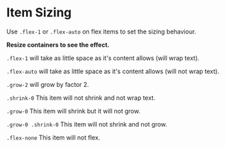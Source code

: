 

<Meta title={getTitle(__filename)} />

# Item Sizing

Use `.flex-1` or `.flex-auto` on flex items to set the sizing behaviour.

**Resize containers to see the effect.**

`.flex-1` will take as little space as it's content allows (will wrap text).

<div className="border p-2 rounded bg-weak" style={{ width: '320px', resize: 'both', overflow: 'auto' }}>
    <Story id="css-utilities-flexbox-sizing--flex-1" />
</div>

`.flex-auto` will take as little space as it's content allows (will not wrap text).

<div className="border p-2 rounded bg-weak" style={{ width: '320px', resize: 'both', overflow: 'auto' }}>
    <Story id="css-utilities-flexbox-sizing--flex-auto" />
</div>

`.grow-2` will grow by factor 2.

<div className="border p-2 rounded bg-weak" style={{ width: '320px', resize: 'both', overflow: 'auto' }}>
    <Story id="css-utilities-flexbox-sizing--grow" />
</div>

`.shrink-0` This item will not shrink and not wrap text.

<div className="border p-2 rounded bg-weak" style={{ width: '320px', resize: 'both', overflow: 'auto' }}>
    <Story id="css-utilities-flexbox-sizing--flex-item-no-shrink" />
</div>

`.grow-0` This item will shrink but it will not grow.

<div className="border p-2 rounded bg-weak" style={{ width: '320px', resize: 'both', overflow: 'auto' }}>
    <Story id="css-utilities-flexbox-sizing--flex-item-no-grow" />
</div>

`.grow-0 .shrink-0` This item will not shrink and not grow.

<div className="border p-2 rounded bg-weak" style={{ width: '320px', resize: 'both', overflow: 'auto' }}>
    <Story id="css-utilities-flexbox-sizing--flex-item-no-grow-no-shrink" />
</div>

`.flex-none` This item will not flex.

<div className="border p-2 rounded bg-weak" style={{ width: '320px', resize: 'both', overflow: 'auto' }}>
    <Story id="css-utilities-flexbox-sizing--flex-item-no-flex" />
</div>

<div class="hidden">
    <Primary />
</div>
